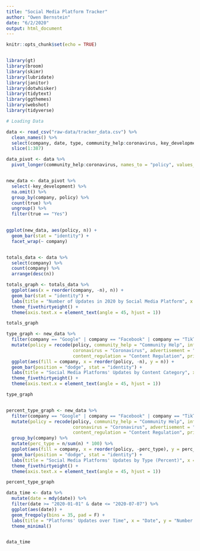 ```yaml
---
title: "Social Media Platform Tracker"
author: "Owen Bernstein"
date: "6/2/2020"
output: html_document
---
```


```r
knitr::opts_chunk$set(echo = TRUE)


library(gt)
library(broom)
library(skimr)
library(lubridate)
library(janitor)
library(dotwhisker)
library(tidytext)
library(ggthemes)
library(webshot)
library(tidyverse)
```

```r

# Loading Data

data <- read_csv("raw-data/tracker_data.csv") %>% 
  clean_names() %>% 
  select(company, date, type, community_help:coronavirus, key_development) %>% 
  slice(1:387)

data_pivot <- data %>% 
  pivot_longer(community_help:coronavirus, names_to = "policy", values_to = "true")


new_data <- data_pivot %>% 
  select(-key_development) %>% 
  na.omit() %>% 
  group_by(company, policy) %>% 
  count(true) %>% 
  ungroup() %>% 
  filter(true == "Yes")
  

ggplot(new_data, aes(policy, n)) +
  geom_bar(stat = "identity") +
  facet_wrap(~ company)



```

```r

totals_data <- data %>% 
  select(company) %>% 
  count(company) %>% 
  arrange(desc(n))

totals_graph <- totals_data %>% 
  ggplot(aes(x = reorder(company, -n), n)) +
  geom_bar(stat = "identity") +
  labs(title = "Number of Updates in 2020 by Social Media Platform", x = "", y = "Number of Updates") +
  theme_fivethirtyeight() +
  theme(axis.text.x = element_text(angle = 45, hjust = 1))

totals_graph

type_graph <- new_data %>% 
  filter(company == "Google" | company == "Facebook" | company == "TikTok") %>% 
  mutate(policy = recode(policy, community_help = "Community Help", information = "Information", 
                         coronavirus = "Coronavirus", advertisement = "Advertisements",
                         content_regulation = "Content Regulation", privacy = "Privacy", misinformation = "Misinformation")) %>% 
  ggplot(aes(fill = company, x = reorder(policy, -n), y = n)) +
  geom_bar(position = "dodge", stat = "identity") +
  labs(title = "Social Media Platforms' Updates by Content Category", x = "", y = "Number of Updates", fill = "") +
  theme_fivethirtyeight() +
  theme(axis.text.x = element_text(angle = 45, hjust = 1))

type_graph


percent_type_graph <- new_data %>% 
  filter(company == "Google" | company == "Facebook" | company == "TikTok") %>% 
  mutate(policy = recode(policy, community_help = "Community Help", information = "Information", 
                         coronavirus = "Coronavirus", advertisement = "Advertisements",
                         content_regulation = "Content Regulation", privacy = "Privacy", misinformation = "Misinformation")) %>% 
  group_by(company) %>% 
  mutate(perc_type = n/sum(n) * 100) %>% 
  ggplot(aes(fill = company, x = reorder(policy, -perc_type), y = perc_type)) +
  geom_bar(position = "dodge", stat = "identity") +
  labs(title = "Social Media Platforms' Updates by Type (Percent)", x = "", y = "Percent of Updates", fill = "") +
  theme_fivethirtyeight() +
  theme(axis.text.x = element_text(angle = 45, hjust = 1))

percent_type_graph
```

```r

data_time <- data %>%
  mutate(date = mdy(date)) %>% 
  filter(date >= "2020-01-01" & date <= "2020-07-07") %>% 
  ggplot(aes(date)) + 
  geom_freqpoly(bins = 35, pad = F) +
  labs(title = "Platforms' Updates over Time", x = "Date", y = "Number of Updates") +
  theme_minimal() 


data_time
```



